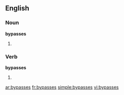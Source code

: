 ==English==

===Noun===
'''bypasses'''

# {{plural of|[[bypass]]}}

===Verb===
'''bypasses'''

# {{third-person singular of|bypass}}

[[ar:bypasses]]
[[fr:bypasses]]
[[simple:bypasses]]
[[vi:bypasses]]